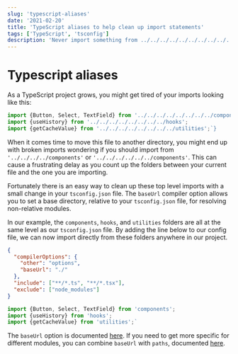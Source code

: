 ```yaml
---
slug: 'typescript-aliases'
date: '2021-02-20'
title: 'TypeScript aliases to help clean up import statements'
tags: ['TypeScript', 'tsconfig']
description: 'Never import something from ../../../../../../../../../../../components again'
---
```


# Typescript aliases

As a TypeScript project grows, you might get tired of your imports looking like this:

```ts
import {Button, Select, TextField} from '../../../../../../../../components';
import {useHistory} from '../../../../../../../../hooks';
import {getCacheValue} from '../../../../../../../../utilities';`}
```

When it comes time to move this file to another directory, you might end up with broken imports wondering if you should import from `'../../../../components'` or `'../../../../../../components'`. This can cause a frustrating delay as you count up the folders between your current file and the one you are importing.

Fortunately there is an easy way to clean up these top level imports with a small change in your `tsconfig.json` file. The `baseUrl` compiler option allows you to set a base directory, relative to your `tsconfig.json` file, for resolving non-relative modules.

In our example, the `components`, `hooks`, and `utilities` folders are all at the same level as our `tsconfig.json` file. By adding the line below to our config file, we can now import directly from these folders anywhere in our project.

```json highlightedLines=4
{
  "compilerOptions": {
    "other": "options",
    "baseUrl": "./"
  },
  "include": ["**/*.ts", "**/*.tsx"],
  "exclude": ["node_modules"]
}
```

```ts
import {Button, Select, TextField} from 'components';
import {useHistory} from 'hooks';
import {getCacheValue} from 'utilities';`
```

The `baseUrl` option is documented [here](https://www.typescriptlang.org/tsconfig#baseUrl). If you need to get more specific for different modules, you can combine `baseUrl` with `paths`, documented [here](https://www.typescriptlang.org/tsconfig#paths).
